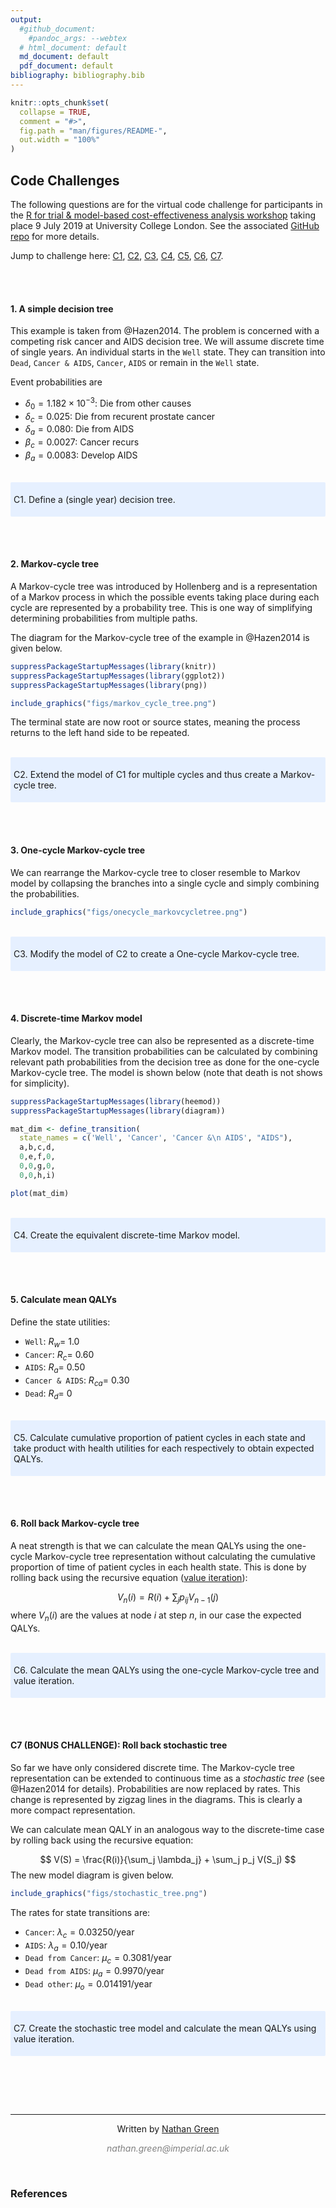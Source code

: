 ```yaml
---
output:
  #github_document:
    #pandoc_args: --webtex
  # html_document: default
  md_document: default
  pdf_document: default
bibliography: bibliography.bib
---
```



```r
knitr::opts_chunk$set(
  collapse = TRUE,
  comment = "#>",
  fig.path = "man/figures/README-",
  out.width = "100%"
)
```

## Code Challenges

The following questions are for the virtual code challenge for participants in the [R for trial & model-based cost-effectiveness analysis workshop](http://www.statistica.it/gianluca/teaching/r-hta-workshop/2019/) taking place 9 July 2019 at University College London.
See the associated [GitHub repo](https://github.com/Health-Economics-in-R/CEA.code.challenge2019) for more details.

Jump to challenge here: [C1](#C1), [C2](#C2), [C3](#C3), [C4](#C4), [C5](#C5), [C6](#C6), [C7](#C7).

<br><br>

#### 1. A simple decision tree {#C1}

This example is taken from @Hazen2014.
The problem is concerned with a competing risk cancer and AIDS decision tree.
We will assume discrete time of single years.
An individual starts in the `Well` state.
They can transition into `Dead`, `Cancer & AIDS`, `Cancer`, `AIDS` or remain in the `Well` state.

Event probabilities are

* $\delta_0 = 1.182 \times 10^{-3}$: Die from other causes
* $\delta_c = 0.025$: Die from recurent prostate cancer
* $\delta_a = 0.080$: Die from AIDS
* $\beta_c = 0.0027$: Cancer recurs
* $\beta_a = 0.0083$: Develop AIDS

<br>
<style>
div.blue { background-color:#e6f0ff; border-radius: 2px; padding: 5px;}
</style>
<div class = "blue">
C1. Define a (single year) decision tree.
</div>

<br><br>

#### 2. Markov-cycle tree {#C2}

A Markov-cycle tree was introduced by Hollenberg and is a representation of a Markov process in which the possible events taking place during each cycle are represented by a probability tree.
This is one way of simplifying determining probabilities from multiple paths.

The diagram for the Markov-cycle tree of the example in @Hazen2014 is given below.

```r

suppressPackageStartupMessages(library(knitr))
suppressPackageStartupMessages(library(ggplot2))
suppressPackageStartupMessages(library(png))

include_graphics("figs/markov_cycle_tree.png")
```


The terminal state are now root or source states, meaning the process returns to the left hand side to be repeated.

<br>
<style>
div.blue { background-color:#e6f0ff; border-radius: 2px; padding: 5px;}
</style>
<div class = "blue">
C2. Extend the model of C1 for multiple cycles and thus create a Markov-cycle tree.
</div>

<br><br>

#### 3. One-cycle Markov-cycle tree {#C3}

We can rearrange the Markov-cycle tree to closer resemble to Markov model by collapsing the branches into a single cycle and simply combining the probabilities.

```r

include_graphics("figs/onecycle_markovcycletree.png")
```

<br>
<style>
div.blue { background-color:#e6f0ff; border-radius: 2px; padding: 5px;}
</style>
<div class = "blue">
C3. Modify the model of C2 to create a One-cycle Markov-cycle tree.
</div>

<br><br>

#### 4. Discrete-time Markov model {#C4}

Clearly, the Markov-cycle tree can also be represented as a discrete-time Markov model.
The transition probabilities can be calculated by combining relevant path probabilities from the decision tree as done for the one-cycle Markov-cycle tree.
The model is shown below (note that death is not shows for simplicity).

```r
suppressPackageStartupMessages(library(heemod))
suppressPackageStartupMessages(library(diagram))

mat_dim <- define_transition(
  state_names = c('Well', 'Cancer', 'Cancer &\n AIDS', "AIDS"),
  a,b,c,d, 
  0,e,f,0,
  0,0,g,0,
  0,0,h,i)

plot(mat_dim)
```

<br>
<style>
div.blue { background-color:#e6f0ff; border-radius: 2px; padding: 5px;}
</style>
<div class = "blue">
C4. Create the equivalent discrete-time Markov model.
</div>

<br><br>

#### 5. Calculate mean QALYs {#C5}

Define the state utilities:

* `Well`: $R_w=$ 1.0
* `Cancer`: $R_c=$ 0.60
* `AIDS`: $R_a=$ 0.50
* `Cancer & AIDS`: $R_{ca}=$ 0.30
* `Dead`: $R_d=$ 0

<br>
<style>
div.blue { background-color:#e6f0ff; border-radius: 2px; padding: 5px;}
</style>
<div class = "blue">
C5. Calculate cumulative proportion of patient cycles in each state and take product with health utilities for each respectively to obtain expected QALYs.
</div>

<br><br>

#### 6. Roll back Markov-cycle tree {#C6}

A neat strength is that we can calculate the mean QALYs using the one-cycle Markov-cycle tree representation without calculating the cumulative proportion of time of patient cycles in each health state.
This is done by rolling back using the recursive equation ([value iteration](https://en.wikipedia.org/wiki/Markov_decision_process#Value_iteration)):

$$
V_n(i) = R(i) + \sum_j p_{ij} V_{n-1}(j)
$$
where $V_n(i)$ are the values at node $i$ at step $n$, in our case the expected QALYs.

<br>
<style>
div.blue { background-color:#e6f0ff; border-radius: 2px; padding: 5px;}
</style>
<div class = "blue">
C6. Calculate the mean QALYs using the one-cycle Markov-cycle tree and value iteration.
</div>

<br><br>

#### C7 (BONUS CHALLENGE): Roll back stochastic tree {#C7}

So far we have only considered discrete time.
The Markov-cycle tree representation can be extended to continuous time as a _stochastic tree_ 
(see @Hazen2014 for details).
Probabilities are now replaced by rates.
This change is represented by zigzag lines in the diagrams.
This is clearly a more compact representation.

We can calculate mean QALY in an analogous way to the discrete-time case by rolling back using the recursive equation:

$$
V(S) = \frac{R(i)}{\sum_j \lambda_j} + \sum_j p_j V(S_j)
$$
The new model diagram is given below.

```r
include_graphics("figs/stochastic_tree.png")
```

The rates for state transitions are:

* `Cancer`: $\lambda_c = 0.03250$/year
* `AIDS`: $\lambda_a = 0.10$/year
* `Dead from Cancer`: $\mu_c = 0.3081$/year
* `Dead from AIDS`: $\mu_a = 0.9970$/year
* `Dead other`: $\mu_o = 0.014191$/year

<br>
<style>
div.blue { background-color:#e6f0ff; border-radius: 2px; padding: 5px;}
</style>
<div class = "blue">
C7. Create the stochastic tree model and calculate the mean QALYs using value iteration.
</div>

<br><br>


&nbsp;
<hr />
<p style="text-align: center;">Written by <a href="https://github.com/n8thangreen/">Nathan Green</a></p>
<p style="text-align: center;"><span style="color: #808080;"><em>nathan.green@imperial.ac.uk</em></span></p>

<!-- Add icon library -->
<link rel="stylesheet" href="https://cdnjs.cloudflare.com/ajax/libs/font-awesome/4.7.0/css/font-awesome.min.css">

<!-- Add font awesome icons -->
<p style="text-align: center;">
    <a href="https://github.com/n8thangreen/" class="fa fa-github"></a>
</p>

&nbsp;

### References




